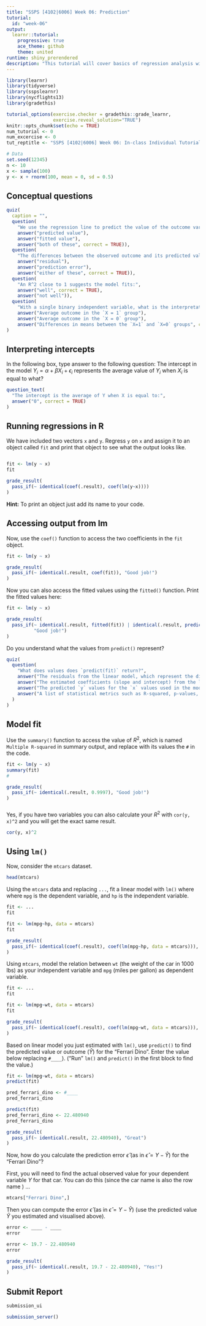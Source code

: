```yaml
---
title: "SSPS [4102|6006] Week 06: Prediction"
tutorial:
  id: "week-06"
output:
  learnr::tutorial:
    progressive: true
    ace_theme: github
    theme: united
runtime: shiny_prerendered
description: "This tutorial will cover basics of regression analysis with two variables."
---
```


```r
library(learnr)
library(tidyverse)
library(sspslearnr)
library(nycflights13)
library(gradethis)

tutorial_options(exercise.checker = gradethis::grade_learnr, 
                 exercise.reveal_solution="TRUE")
knitr::opts_chunk$set(echo = TRUE)
num_tutorial <- 0
num_excercise <- 0
tut_reptitle <- "SSPS [4102|6006] Week 06: In-class Individual Tutorial"

# Data
set.seed(12345)
n <- 10
x <- sample(100)
y <- x + rnorm(100, mean = 0, sd = 0.5)
```


## Conceptual questions

```r
quiz(
  caption = "",
  question(
    "We use the regression line to predict the value of the outcome variable y hat, otherwise known as:",
    answer("predicted value"),
    answer("fitted value"),
    answer("both of these", correct = TRUE)),
  question(
    "The differences between the observed outcome and its predicted value is called a:",
    answer("residual"),
    answer("prediction error"),
    answer("either of these", correct = TRUE)),
  question(
    "An R^2 close to 1 suggests the model fits:",
    answer("well", correct = TRUE),
    answer("not well")),
  question(
    "With a single binary independent variable, what is the interpretation of the slope coefficient in a linear regression model?",
    answer("Average outcome in the `X = 1` group"),
    answer("Average outcome in the `X = 0` group"),
    answer("Differences in means between the `X=1` and `X=0` groups", correct = TRUE))
)
```

## Interpreting intercepts

In the following box, type answer to the following question: The intercept in the model $Y_i = \alpha + \beta X_i + \epsilon_i$ represents the average value of $Y_i$ when $X_i$ is equal to what?

```r
question_text(
  "The intercept is the average of Y when X is equal to:",
  answer("0", correct = TRUE)
)
```




## Running regressions in R

We have included two vectors `x` and `y`. Regress `y` on `x` and assign it to an object called `fit` and print that object to see what the output looks like.

```r

```

```r
fit <- lm(y ~ x)
fit
```

```r
grade_result(
  pass_if(~ identical(coef(.result), coef(lm(y~x))))
)
```

<div id="lm-hint">
**Hint:** To print an object just add its name to your code.
</div>

## Accessing output from lm

Now, use the `coef()` function to access the two coefficients in the `fit` object.

```r
fit <- lm(y ~ x)

```

```r
grade_result(
  pass_if(~ identical(.result, coef(fit)), "Good job!")
)
```


Now you can also access the fitted values using the `fitted()` function. Print the fitted values here:

```r
fit <- lm(y ~ x)

```

```r
grade_result(
  pass_if(~ identical(.result, fitted(fit)) | identical(.result, predict(fit)),
          "Good job!")
)
```

Do you understand what the values from `predict()` represent? 

```r
quiz(
  question(
    "What does values does `predict(fit)` return?",
    answer("The residuals from the linear model, which represent the difference between the observed and predicted y values."),
    answer("The estimated coefficients (slope and intercept) from the linear model."),
    answer("The predicted `y` values for the `x` values used in the model.", correct = TRUE),
    answer("A list of statistical metrics such as R-squared, p-values, and standard errors.")
  )
)
```


## Model fit

Use the `summary()` function to access the value of $R^2$, which is named `Multiple R-squared` in summary output, and replace with its values the `#` in the code.

```r
fit <- lm(y ~ x)
summary(fit)
#
```


```r
grade_result(
  pass_if(~ identical(.result, 0.9997), "Good job!")
)
```

###

Yes, if you have two variables you can also calculate your $R^2$ with `cor(y, x)^2` and you will get the exact same result.

```r
cor(y, x)^2
```

## Using `lm()`

Now, consider the `mtcars` dataset.

```r
head(mtcars)
```

Using the `mtcars` data and replacing `...`, fit a linear model with `lm()` where where `mpg` is the dependent variable, and `hp` is the independent variable.

```r
fit <- ...
fit
```

```r
fit <- lm(mpg~hp, data = mtcars)
fit
```

```r
grade_result(
  pass_if(~ identical(coef(.result), coef(lm(mpg~hp, data = mtcars))), "Good job!")
)
```

Using `mtcars`, model the relation between `wt` (the weight of the car in 1000 lbs) as your independent variable and `mpg` (miles per gallon) as dependent variable.

```r
fit <- ...
fit
```

```r
fit <- lm(mpg~wt, data = mtcars)
fit
```

```r
grade_result(
  pass_if(~ identical(coef(.result), coef(lm(mpg~wt, data = mtcars))), "Great")
)
```

Based on linear model you just estimated with `lm()`, use `predict()` to find the predicted value or outcome ($\hat{Y}$) for the "Ferrari Dino". Enter the value below replacing `#____`). ("Run" `lm()` and `predict()` in the first block to find the value.)

```r
fit <- lm(mpg~wt, data = mtcars)
predict(fit)
```

```r
pred_ferrari_dino <- #____
pred_ferrari_dino
```


```r
predict(fit)
pred_ferrari_dino <- 22.480940
pred_ferrari_dino
```

```r
grade_result(
  pass_if(~ identical(.result, 22.480940), "Great")
)
```

Now, how do you calculate the prediction error $\hat{\epsilon}$ (as in $\hat{\epsilon} = Y - \hat{Y}$) for the "Ferrari Dino"? 

First, you will need to find the actual observed value for your dependent variable $Y$ for that car. You can do this (since the car name is also the row name ) ...

```r
mtcars["Ferrari Dino",]
```

Then you can compute the error  $\hat{\epsilon}$ (as in $\hat{\epsilon} = Y - \hat{Y}$) (use the predicted value $\hat{Y}$ you estimated and visualised above).

```r
error <- ____ - ____
error
```

```r
error <- 19.7 - 22.480940
error
```

```r
grade_result(
  pass_if(~ identical(.result, 19.7 - 22.480940), "Yes!")
)
```

## Submit Report

```r
submission_ui
```

```r
submission_server()
```
